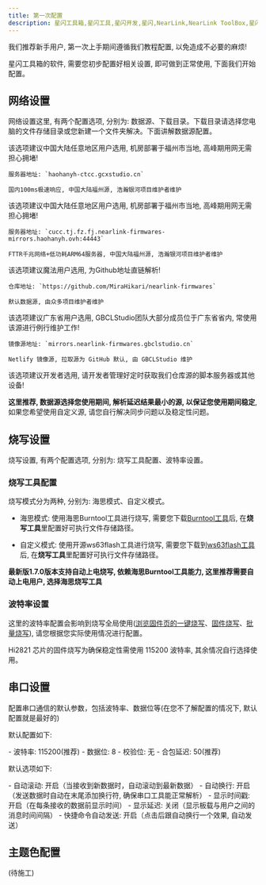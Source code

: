 ```yaml
---
title: 第一次配置
description: 星闪工具箱,星闪工具,星闪开发,星闪,NearLink,NearLink ToolBox,星闪工具箱第一次配置
---
```



<Aside type="caution" title="注意">我们推荐新手用户, 第一次上手期间遵循我们教程配置, 以免造成不必要的麻烦!</Aside>

星闪工具箱的软件, 需要您初步配置好相关设置, 即可做到正常使用, 下面我们开始配置。

## 网络设置

网络设置这里, 有两个配置选项, 分别为: 数据源、下载目录。下载目录请选择您电脑的文件存储目录或您新建一个文件夹解决。下面讲解数据源配置。

<Tabs>
  <TabItem label="福州电信">
    <Aside type="tip" title="给用户的提示">该选项建议中国大陆任意地区用户选用, 机房部署于福州市当地, 高峰期用网无需担心拥堵!</Aside>

    服务器地址: `haohanyh-ctcc.gcxstudio.cn`

    国内100ms极速响应, 中国大陆福州源, 浩瀚银河项目维护者维护
  </TabItem>

  <TabItem label="福州联通">
    <Aside type="tip" title="给用户的提示">该选项建议中国大陆任意地区用户选用, 机房部署于福州市当地, 高峰期用网无需担心拥堵!</Aside>

    服务器地址: `cucc.tj.fz.fj.nearlink-firmwares-mirrors.haohanyh.ovh:44443`

    FTTR千兆网络+低功耗ARM64服务器, 中国大陆福州源, 浩瀚银河项目维护者维护
  </TabItem>

  <TabItem label="Github">
    <Aside type="tip" title="给用户的提示">该选项建议魔法用户选用, 为Github地址直链解析!</Aside>

    仓库地址: `https://github.com/MiraHikari/nearlink-firmwares`

    默认数据源, 由众多项目维护者维护
  </TabItem>

  <TabItem label="Netlify">
    <Aside type="tip" title="给用户的提示">该选项建议广东省用户选用, GBCLStudio团队大部分成员位于广东省省内, 常使用该源进行例行维护工作!</Aside>
    
    镜像源地址: `mirrors.nearlink-firmwares.gbclstudio.cn`

    Netlify 镜像源, 拉取源为 GitHub 默认, 由 GBCLStudio 维护
  </TabItem>

  <TabItem label="自定义">
    <Aside type="tip" title="开发者提示">该选项建议开发者选用, 请开发者管理好定时获取我们仓库源的脚本服务器或其他设备!</Aside>
  </TabItem>
</Tabs>

**这里推荐, 数据源选择您使用期间, 解析延迟结果最小的源, 以保证您使用期间稳定**, 如果您希望使用自定义源, 请您自行解决同步问题以及稳定性问题。

## 烧写设置

烧写设置, 有两个配置选项, 分别为: 烧写工具配置、波特率设置。

### 烧写工具配置

烧写模式分为两种, 分别为: 海思模式、自定义模式。

- 海思模式: 使用海思Burntool工具进行烧写, 需要您下载[Burntool工具](https://cucc.tj.fz.fj.nearlink-firmwares-mirrors.haohanyh.ovh:44443/?tools/burntool)后, 在**烧写工具**里配置好可执行文件存储路径。

- 自定义模式: 使用开源ws63flash工具进行烧写, 需要您下载到[ws63flash工具](https://github.com/goodspeed34/ws63flash/releases)后, 在**烧写工具**里配置好可执行文件存储路径。

**最新版1.7.0版本支持自动上电烧写, 依赖海思Burntool工具能力, 这里推荐需要自动上电用户, 选择海思烧写工具**

### 波特率设置

这里的波特率配置会影响到烧写全局使用([浏览固件页的一键烧写](/getting-started/started#一键烧录)、[固件烧写](/getting-started/started#手动烧录)、[批量烧写](/getting-started/started#批量烧录)), 请您根据您实际使用情况进行配置。

<Aside type="danger">Hi2821 芯片的固件烧写为确保稳定性需使用 115200 波特率, 其余情况自行选择使用。</Aside>

## 串口设置

配置串口通信的默认参数，包括波特率、数据位等(在您不了解配置的情况下, 默认配置就是最好的)

默认配置如下:

<Card title="串口配置" icon="information">
  - 波特率: 115200(推荐)
  - 数据位: 8
  - 校验位: 无
  - 合包延迟: 50(推荐)
</Card>

默认选项如下: 

<Card title="默认选项" icon="information">
  - 自动滚动: 开启（当接收到新数据时，自动滚动到最新数据）
  - 自动换行: 开启（发送数据时自动在末尾添加换行符, 确保串口工具能正常解析）
  - 显示时间戳: 开启（在每条接收的数据前显示时间）
  - 显示延迟: 关闭（显示板载与用户之间的消息时间间隔）
  - 快捷命令自动发送: 开启（点击后跟自动换行一个效果, 自动发送）
</Card>

## 主题色配置

(待施工)